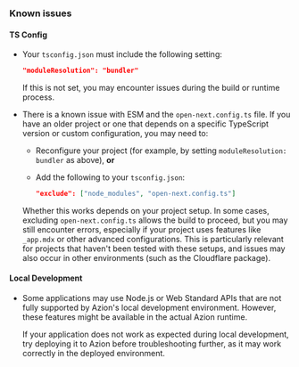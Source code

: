 ### Known issues

#### TS Config
- Your `tsconfig.json` must include the following setting:
  
  ```json
  "moduleResolution": "bundler"
  ```
  
  If this is not set, you may encounter issues during the build or runtime process.

- There is a known issue with ESM and the `open-next.config.ts` file. If you have an older project or one that depends on a specific TypeScript version or custom configuration, you may need to:
  - Reconfigure your project (for example, by setting `moduleResolution: bundler` as above), **or**
  - Add the following to your `tsconfig.json`:
    
    ```json
    "exclude": ["node_modules", "open-next.config.ts"]
    ```
  
  Whether this works depends on your project setup. In some cases, excluding `open-next.config.ts` allows the build to proceed, but you may still encounter errors, especially if your project uses features like `_app.mdx` or other advanced configurations. This is particularly relevant for projects that haven't been tested with these setups, and issues may also occur in other environments (such as the Cloudflare package).

#### Local Development

- Some applications may use Node.js or Web Standard APIs that are not fully supported by Azion's local development environment. However, these features might be available in the actual Azion runtime.

  If your application does not work as expected during local development, try deploying it to Azion before troubleshooting further, as it may work correctly in the deployed environment.

